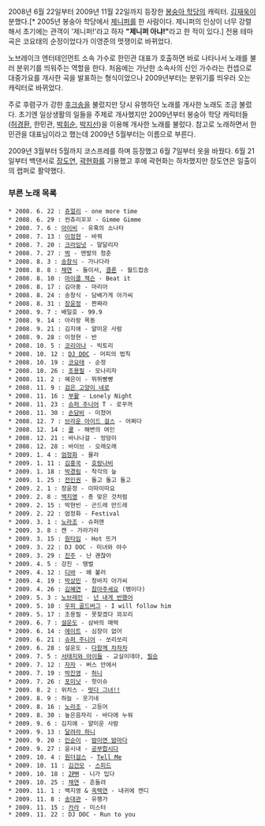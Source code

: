 2008년 6월 22일부터 2009년 11월 22일까지 등장한 [[봉숭아 학당]]의 캐릭터. [[김재욱]]이 분했다.[* 2005년 봉숭아 학당에서 [[제니퍼]]를 한 사람이다. 제니퍼의 인상이 너무 강렬해서 초기에는 관객이 '제니퍼!'라고 하자 '''"제니퍼 아냐!"'''라고 한 적이 있다.] 전용 테마곡은 코요태의 순정이었다가 이영준의 멋쟁이로 바뀌었다.

노브레이크 엔터테인먼트 소속 가수로 한민관 대표가 호출하면 바로 나타나서 노래를 불러 분위기를 띄워주는 역할을 한다. 처음에는 가난한 소속사의 신인 가수라는 컨셉으로 대중가요를 개사한 곡을 발표하는 형식이었으나 2009년부터는 분위기를 띄우러 오는 캐릭터로 바뀌었다.

주로 후렴구가 강한 [[후크송]]을 불렀지만 당시 유행하던 노래를 개사한 노래도 조금 불렀다. 초기엔 일상생활의 일들을 주제로 개사했지만 2009년부터 봉숭아 학당 캐릭터들([[허경환]], 한민관, [[박휘순]], [[박지선]])을 이용해 개사한 노래를 불렀다. 참고로 노래하면서 한민관을 대표님이라고 했는데 2009년 5월부터는 이름으로 부른다.

2009년 3월부터 5월까지 코스프레를 하며 등장했고 6월 7일부터 옷을 바꿨다. 6월 21일부터 백댄서로 [[장도연]], [[곽현화]]를 기용했고 후에 곽현화는 하차했지만 장도연은 일출이의 랩퍼로 활약했다.

=== 부른 노래 목록 ===
 * 2008. 6. 22 : [[쥬얼리]] - one more time
 * 2008. 6. 29 : 컨츄리꼬꼬 - Gimme Gimme
 * 2008. 7. 6 : [[아이비(가수)|아이비]] - 유혹의 소나타
 * 2008. 7. 13 : [[이정현]] - 바꿔
 * 2008. 7. 20 : [[크라잉넛]] - 말달리자
 * 2008. 7. 27 : [[벅]] - 맨발의 청춘
 * 2008. 8. 3 : [[송창식]] - 가나다라
 * 2008. 8. 8 : [[채연]] - 둘이서, [[클론]] - 월드컵송
 * 2008. 8. 10 : [[마이클 잭슨]] - Beat it
 * 2008. 8. 17 : 김아중 - 마리아
 * 2008. 8. 24 : 송창식 - 담배가게 아가씨
 * 2008. 8. 31 : [[장윤정]] - 짠짜라
 * 2008. 9. 7 : 배일호 - 99.9
 * 2008. 9. 14 : 아리랑 목동
 * 2008. 9. 21 : 김지애 - 얄미운 사람
 * 2008. 9. 28 : 이정현 - 반
 * 2008. 10. 5 : [[코리아나]] - 빅토리
 * 2008. 10. 12 : [[DJ DOC]] - 머피의 법칙
 * 2008. 10. 19 : [[코요태]] - 순정
 * 2008. 10. 26 : [[조용필]] - 모나리자
 * 2008. 11. 2 : 혜은이 - 뛰뛰빵빵
 * 2008. 11. 9 : [[검은 고양이 네로]]
 * 2008. 11. 16 : [[부활(밴드)|부활]] - Lonely Night
 * 2008. 11. 23 : [[슈퍼 주니어]] T - 로꾸꺼
 * 2008. 11. 30 : [[손담비]] - 미쳤어
 * 2008. 12. 7 : [[브라운 아이드 걸스]] - 어쩌다
 * 2008. 12. 14 : [[쿨(혼성그룹)|쿨]] - 해변의 여인
 * 2008. 12. 21 : 바나나걸 - 엉덩이
 * 2008. 12. 28 : 바이브 - 오래오래
 * 2009. 1. 4 : [[엄정화]] - 몰라
 * 2009. 1. 11 : [[김흥국]] - [[호랑나비]]
 * 2009. 1. 18 : [[박경림]] - 착각의 늪
 * 2009. 1. 25 : [[전인권]] - 돌고 돌고 돌고
 * 2009. 2. 1 : 장윤정 - 이따이따요
 * 2009. 2. 8 : [[백지영]] - 총 맞은 것처럼
 * 2009. 2. 15 : 박현빈 - 곤드레 만드레
 * 2009. 2. 22 : 엄정화 - Festival
 * 2009. 3. 1 : [[노라조]] - 슈퍼맨
 * 2009. 3. 8 : 캔 - 가라가라
 * 2009. 3. 15 : [[원타임]] - Hot 뜨거
 * 2009. 3. 22 : DJ DOC - 미녀와 야수
 * 2009. 3. 29 : [[진주]] - 난 괜찮아
 * 2009. 4. 5 : 강진 - 땡벌
 * 2009. 4. 12 : [[디바]] - 왜 불러
 * 2009. 4. 19 : [[박상민(가수)|박상민]] - 청바지 아가씨
 * 2009. 4. 26 : [[김혜연]] - [[참아주세요]] (뱀이다)
 * 2009. 5. 3 : [[노브레인]] - [[넌 내게 반했어]]
 * 2009. 5. 10 : [[우피 골드버그]] - I will follow him
 * 2009. 5. 17 : 조용필 - 못찾겠다 꾀꼬리
 * 2009. 6. 7 : [[설운도]] - 삼바의 매력
 * 2009. 6. 14 : [[8eight|에이트]] - 심장이 없어
 * 2009. 6. 21 : [[슈퍼 주니어]] - 쏘리쏘리
 * 2009. 6. 28 : 설운도 - [[다함께 차차차]]
 * 2009. 7. 5 : [[서태지와 아이들]] - 교실이데아, [[필승]]
 * 2009. 7. 12 : [[자자]] - 버스 안에서
 * 2009. 7. 19 : [[박진영]] - [[허니]]
 * 2009. 7. 26 : [[포미닛]] - 핫이슈
 * 2009. 8. 2 : 위치스 - [[떳다 그녀!!]]
 * 2009. 8. 9 : 하늘 - 웃기네
 * 2009. 8. 16 : [[노라조]] - 고등어
 * 2009. 8. 30 : 높은음자리 - 바다에 누워
 * 2009. 9. 6 : 김지애 - 얄미운 사람
 * 2009. 9. 13 : [[달려라 하니]]
 * 2009. 9. 20 : [[인순이]] - [[밤이면 밤마다]]
 * 2009. 9. 27 : 윤시내 - [[공부합시다]]
 * 2009. 10. 4 : [[원더걸스]] - [[Tell Me]]
 * 2009. 10. 11 : [[김건모]] - [[스피드]]
 * 2009. 10. 18 : [[2PM]] - 니가 밉다
 * 2009. 10. 25 : [[채연]] - 흔들려
 * 2009. 11. 1 : 백지영 & [[옥택연]] - 내귀에 캔디
 * 2009. 11. 8 : [[송대관]] - 유행가
 * 2009. 11. 15 : [[카라(아이돌)|카라]] - 미스터
 * 2009. 11. 22 : DJ DOC - Run to you
